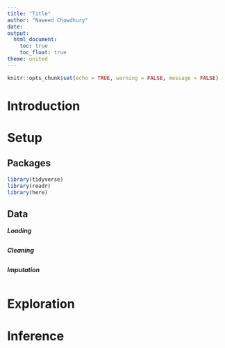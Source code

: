 ```yaml
---
title: "Title"
author: "Naweed Chowdhury"
date:
output:
  html_document:
    toc: true
    toc_float: true
theme: united
---
```


```r
knitr::opts_chunk$set(echo = TRUE, warning = FALSE, message = FALSE)
```

# Introduction

# Setup

## Packages

```r

library(tidyverse)
library(readr)
library(here)

```

## Data

***Loading***
```r

```


***Cleaning***
```r

```

***Imputation***
```r

```

# Exploration


# Inference
